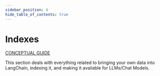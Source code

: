 ```yaml
---
sidebar_position: 4
hide_table_of_contents: true
---
```



# Indexes

[CONCEPTUAL GUIDE](https://docs.langchain.com/docs/components/indexing)

This section deals with everything related to bringing your own data into LangChain, indexing it, and making it available for LLMs/Chat Models.

<DocCardList />
